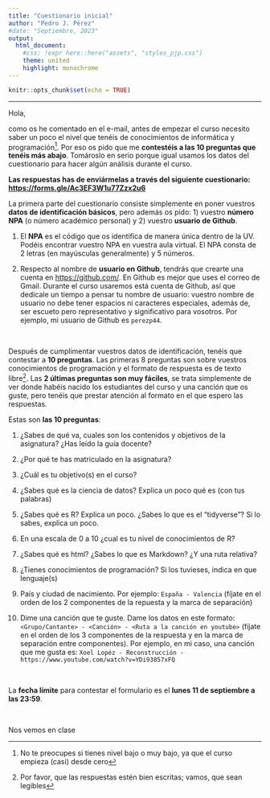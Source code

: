 ```yaml
---
title: "Cuestionario inicial"
author: "Pedro J. Pérez"
#date: "Septiembre, 2023"  
output:
  html_document:
    #css: !expr here::here("assets", "styles_pjp.css") 
    theme: united
    highlight: monochrome 
---
```


```r
knitr::opts_chunk$set(echo = TRUE)
```

------------------------------------------------------------------------

Hola,

como os he comentado en el e-mail, antes de empezar el curso necesito saber un poco el nivel que tenéis de conocimientos de informática y programación[^1]. Por eso os pido que me **contestéis a las 10 preguntas que tenéis más abajo**. Tomároslo en serio porque igual usamos los datos del cuestionario para hacer algún análisis durante el curso.

[^1]: No te preocupes si tienes nivel bajo o muy bajo, ya que el curso empieza (casi) desde cero

**Las respuestas has de enviármelas a través del siguiente cuestionario: <https://forms.gle/Ac3EF3W1u77Zzx2u6>{target="_blank"}**



La primera parte del cuestionario consiste simplemente en poner vuestros **datos de identificación básicos**, pero además os pido: 1) vuestro **número NPA** (o número académico personal) y 2) vuestro **usuario de Github**.  

1. El **NPA** es el código que os identifica de manera única dentro de la UV. Podéis encontrar vuestro NPA en vuestra aula virtual. El NPA consta de 2 letras (en mayúsculas generalmente) y 5 números. 

2. Respecto al nombre de **usuario en Github**, tendrás que crearte una cuenta en <https://github.com/>{target="_blank"}. En Github es mejor que uses el correo de Gmail. Durante el curso usaremos está cuenta de Github, así que dedícale un tiempo a pensar tu nombre de usuario: vuestro nombre de usuario no debe tener espacios ni caracteres especiales, además de, ser escueto pero representativo y significativo para vosotros.  Por ejemplo, mi usuario de Github es `perezp44`.

<br>

Después de cumplimentar vuestros datos de identificación, tenéis que contestar a **10 preguntas**. Las primeras 8 preguntas son sobre vuestros conocimientos de programación y el formato de respuesta es de texto libre^[Por favor, que las respuestas estén bien escritas; vamos, que sean legibles]. Las **2 últimas preguntas son muy fáciles**, se trata simplemente de ver donde habéis nacido los estudiantes del curso y una canción que os guste, pero tenéis que prestar atención al formato en el que espero las respuestas.

Estas son **las 10 preguntas**:

1.  ¿Sabes de qué va, cuales son los contenidos y objetivos de la asignatura? ¿Has leído la guía docente?

2.  ¿Por qué te has matriculado en la asignatura?

3.  ¿Cuál es tu objetivo(s) en el curso?

4.  ¿Sabes qué es la ciencia de datos? Explica un poco qué es (con tus palabras)

5.  ¿Sabes qué es R? Explica un poco. ¿Sabes lo que es el "tidyverse"? Si lo sabes, explica un poco.

6.  En una escala de 0 a 10 ¿cual es tu nivel de conocimientos de R?

7.  ¿Sabes qué es html? ¿Sabes lo que es Markdown? ¿Y una ruta relativa?

8.  ¿Tienes conocimientos de programación? Si los tuvieses, indica en que lenguaje(s)

9.  País y ciudad de nacimiento. Por ejemplo: `España - Valencia` (fíjate en el orden de los 2 componentes de la repuesta y la marca de separación)

10. Dime una canción que te guste. Dame los datos en este formato: `<Grupo/Cantante> - <Canción> - <Ruta a la canción en youtube>` (fíjate en el orden de los 3 componentes de la respuesta y en la marca de separación entre componentes). Por ejemplo, en mi caso, una canción que me gusta es: `Xoel Lopéz - Reconstrucción - https://www.youtube.com/watch?v=YDi93857xFQ`

<br>

La **fecha límite** para contestar el formulario es el **lunes 11 de septiembre a las 23:59**.

<br>

Nos vemos en clase
